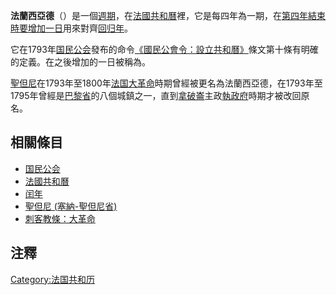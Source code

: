 {{Unreferenced|time=2022-05-14T07:55:04+00:00}}
{{expand|time=2015-03-02T01:02:11+00:00}}
'''法蘭西亞德'''（{{lang-fr|Franciade}}）是一個[[週期|週期]]，在[[法國共和曆|法國共和曆]]裡，它是每四年為一期，在[[闰年|第四年結束時要增加一日]]用來對齊[[回归年|回归年]]{{notetag|對齊後的總日數大約是365¼日}}。

它在1793年[[国民公会|国民公会]]發布的命令[[s:fr:Décret_de_la_Convention_nationale_portant_sur_la_création_du_calendrier_républicain|《國民公會令：設立共和曆》]]條文第十條有明確的定義。{{Cquote|以四年為一期，增加一日，定名為法蘭西亞德，做為努力四年以及領導法國走向共和政府之後的革命紀念{{notetag|以四年為一期，增加一日，定名為法蘭西亞德，做為努力四年以及領導法國走向共和政府之後的革命紀念。{{lang-fr|La période de quatre ans, au bout de laquelle cette addition d'un jour est ordinairement nécessaire, est appelée la franciade, en mémoire de la révolution qui, après quatre ans d'efforts, a conduit la France au gouvernement républicain.}}}}|[[s:fr:Décret_de_la_Convention_nationale_portant_sur_la_création_du_calendrier_républicain|《國民公會令：設立共和曆》]]條文第十條部分內容}}在{{translink|fr|Jour complémentaire du calendrier républicain|法國共和曆閏日}}之後增加的一日被稱為{{translink|en|Revolution Day|革命日}}。

[[聖但尼_(塞納-聖但尼省)|聖但尼]]在1793年至1800年[[法国大革命|法国大革命]]時期曾經被更名為法蘭西亞德，在1793年至1795年曾經是[[塞纳省|巴黎省]]{{translink|fr|District de Franciade|法蘭西亞德區}}的八個城鎮之一，直到[[拿破仑一世|拿破崙]]主政[[執政府|執政府]]時期才被改回原名{{notetag|巴黎省在1795年更名為塞纳省}}。

== 相關條目 ==
{{wikisource|fr:Décret de la Convention nationale portant sur la création du calendrier républicain|《國民公會令：設立共和曆》}}
*[[国民公会|国民公会]]
*[[法國共和曆|法國共和曆]]
*[[闰年|闰年]]
*[[聖但尼_(塞納-聖但尼省)|聖但尼 (塞納-聖但尼省)]]
*[[刺客教條：大革命|刺客教條：大革命]]

== 注釋 ==
{{ReflistH|2}}
{{NoteFoot}}
{{ReflistF}}

{{DEFAULTSORT:Franciade}}
[[Category:法国共和历|Category:法国共和历]]
